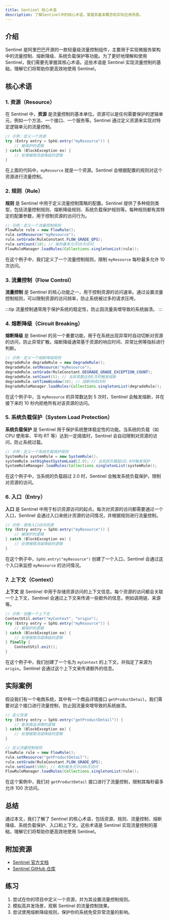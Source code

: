 ```yaml
---
title: Sentinel 核心术语
description: 了解Sentinel中的核心术语，掌握其基本概念和实际应用场景。
---
```


## 介绍

Sentinel 是阿里巴巴开源的一款轻量级流量控制组件，主要用于实现微服务架构中的流量控制、熔断降级、系统负载保护等功能。为了更好地理解和使用 Sentinel，我们需要先掌握其核心术语。这些术语是 Sentinel 实现流量控制的基础，理解它们将帮助你更高效地使用 Sentinel。

## 核心术语

### 1. 资源（Resource）

在 Sentinel 中，**资源** 是流量控制的基本单位。资源可以是任何需要保护的逻辑单元，例如一个方法、一个接口、一个服务等。Sentinel 通过定义资源来实现对特定逻辑单元的流量控制。

```java
// 示例：定义一个资源
try (Entry entry = SphU.entry("myResource")) {
    // 被保护的逻辑
} catch (BlockException ex) {
    // 处理被限流或降级的逻辑
}
```

在上面的代码中，`myResource` 就是一个资源。Sentinel 会根据配置的规则对这个资源进行流量控制。

### 2. 规则（Rule）

**规则** 是 Sentinel 中用于定义流量控制策略的配置。Sentinel 提供了多种规则类型，包括流量控制规则、熔断降级规则、系统负载保护规则等。每种规则都有其特定的配置参数，用于控制资源的访问行为。

```java
// 示例：定义一个流量控制规则
FlowRule rule = new FlowRule();
rule.setResource("myResource");
rule.setGrade(RuleConstant.FLOW_GRADE_QPS);
rule.setCount(10); // 每秒最多允许10次访问
FlowRuleManager.loadRules(Collections.singletonList(rule));
```

在这个例子中，我们定义了一个流量控制规则，限制 `myResource` 每秒最多允许 10 次访问。

### 3. 流量控制（Flow Control）

**流量控制** 是 Sentinel 的核心功能之一，用于控制资源的访问速率。通过设置流量控制规则，可以限制资源的访问频率，防止系统被过多的请求压垮。

:::tip
流量控制通常用于保护系统的稳定性，防止因流量突增导致的系统崩溃。
:::

### 4. 熔断降级（Circuit Breaking）

**熔断降级** 是 Sentinel 的另一个重要功能，用于在系统出现异常时自动切断对资源的访问，防止异常扩散。熔断降级通常基于资源的响应时间、异常比例等指标进行判断。

```java
// 示例：定义一个熔断降级规则
DegradeRule degradeRule = new DegradeRule();
degradeRule.setResource("myResource");
degradeRule.setGrade(RuleConstant.DEGRADE_GRADE_EXCEPTION_COUNT);
degradeRule.setCount(5); // 当异常数达到5次时触发熔断
degradeRule.setTimeWindow(10); // 熔断持续10秒
DegradeRuleManager.loadRules(Collections.singletonList(degradeRule));
```

在这个例子中，当 `myResource` 的异常数达到 5 次时，Sentinel 会触发熔断，并在接下来的 10 秒内拒绝所有对该资源的访问。

### 5. 系统负载保护（System Load Protection）

**系统负载保护** 是 Sentinel 用于保护系统整体稳定性的功能。当系统的负载（如 CPU 使用率、平均 RT 等）达到一定阈值时，Sentinel 会自动限制对资源的访问，防止系统过载。

```java
// 示例：定义一个系统负载保护规则
SystemRule systemRule = new SystemRule();
systemRule.setHighestSystemLoad(2.0); // 当系统负载超过2.0时触发保护
SystemRuleManager.loadRules(Collections.singletonList(systemRule));
```

在这个例子中，当系统的负载超过 2.0 时，Sentinel 会触发系统负载保护，限制对资源的访问。

### 6. 入口（Entry）

**入口** 是 Sentinel 中用于标识资源访问的起点。每次对资源的访问都需要通过一个入口，Sentinel 会通过入口来统计资源的访问情况，并根据规则进行流量控制。

```java
// 示例：使用入口访问资源
try (Entry entry = SphU.entry("myResource")) {
    // 被保护的逻辑
} catch (BlockException ex) {
    // 处理被限流或降级的逻辑
}
```

在这个例子中，`SphU.entry("myResource")` 创建了一个入口，Sentinel 会通过这个入口来监控 `myResource` 的访问情况。

### 7. 上下文（Context）

**上下文** 是 Sentinel 中用于存储资源访问的上下文信息。每个资源的访问都会关联一个上下文，Sentinel 会通过上下文来传递一些额外的信息，例如调用链、来源等。

```java
// 示例：创建一个上下文
ContextUtil.enter("myContext", "origin");
try (Entry entry = SphU.entry("myResource")) {
    // 被保护的逻辑
} catch (BlockException ex) {
    // 处理被限流或降级的逻辑
} finally {
    ContextUtil.exit();
}
```

在这个例子中，我们创建了一个名为 `myContext` 的上下文，并指定了来源为 `origin`。Sentinel 会通过这个上下文来传递额外的信息。

## 实际案例

假设我们有一个电商系统，其中有一个商品详情接口 `getProductDetail`，我们需要对这个接口进行流量控制，防止因流量突增导致的系统崩溃。

```java
// 定义资源
try (Entry entry = SphU.entry("getProductDetail")) {
    // 查询商品详情的逻辑
} catch (BlockException ex) {
    // 处理被限流或降级的逻辑
}

// 定义流量控制规则
FlowRule rule = new FlowRule();
rule.setResource("getProductDetail");
rule.setGrade(RuleConstant.FLOW_GRADE_QPS);
rule.setCount(100); // 每秒最多允许100次访问
FlowRuleManager.loadRules(Collections.singletonList(rule));
```

在这个案例中，我们对 `getProductDetail` 接口进行了流量控制，限制其每秒最多允许 100 次访问。

## 总结

通过本文，我们了解了 Sentinel 的核心术语，包括资源、规则、流量控制、熔断降级、系统负载保护、入口和上下文。这些术语是 Sentinel 实现流量控制的基础，理解它们将帮助你更高效地使用 Sentinel。

## 附加资源

- [Sentinel 官方文档](https://sentinelguard.io/zh-cn/docs/introduction.html)
- [Sentinel GitHub 仓库](https://github.com/alibaba/Sentinel)

## 练习

1. 尝试在你的项目中定义一个资源，并为其设置流量控制规则。
2. 模拟高并发场景，观察 Sentinel 的流量控制效果。
3. 尝试使用熔断降级规则，保护你的系统免受异常流量的影响。